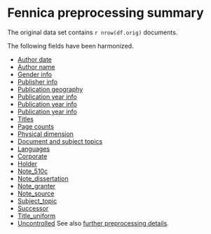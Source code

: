 # Fennica preprocessing summary

The original data set contains `r nrow(df.orig)` documents.

The following fields have been harmonized.

  * [Author date](author_date.html)
  * [Author name](author_name.html)
  * [Gender info](gender.html)
  * [Publisher info](publisher.html)
  * [Publication geography](publication_place.html)
  * [Publication year info](publication_time.html)
  * [Publication year info](publication_frequency.html)
  * [Publication year info](publication_interval.html)
  * [Titles](title.html)  
  * [Page counts](pagecount.html)
  * [Physical dimension](dimension.html)    
  * [Document and subject topics](topic.html)
  * [Languages](language.html)
  * [Corporate](corporate.html)
  * [Holder](holder.html)
  * [Note_510c](note_510c.html)
  * [Note_dissertation](note_dissertation.html)
  * [Note_granter](note_granter.html)
  * [Note_source](note_source.html)
  * [Subject_topic](subject_topic.html)
  * [Successor](successor.html)
  * [Title_uniform](title_uniform.html)
  * [Uncontrolled](uncontrolled.html)
See also [further preprocessing details](details.Rhtml).

